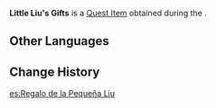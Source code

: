 {{Item Infobox
|id           = 100594
|image        = Item Quest Gift.png
|type         = Quest Items
|description  = A little bag of gifts collected by Little Liu for her father, Jiayi. Perhaps Little Liu would prefer to give it to her father herself?
|source1      = Given during [[Will of Stone]]
}}
'''Little Liu's Gifts''' is a [[Quest Item]] obtained during the {{Quest|Will of Stone}}.

==Other Languages==
{{Other Languages
|default_hidden = 1
|en      = Little Liu's Gifts
|zhs     = 小六的礼物
|zhs_rm  = Xiǎo Liù de Lǐwù
|zht     = 小六的禮物
|zht_rm  = Xiǎo Liù de Lǐwù
|ja      = 六のプレゼント
|ja_rm   = Roku no Purezento{{Assumed}}
|ko      = 육이의 선물
|ko_rm   = Yuk-i-ui Seonmul
|es      = Regalo de la Pequeña Liu
|fr      = Cadeau de Petite Liu
|ru      = Подарок малышки Лю
|th      = ของขวัญของเจ้าหนู Liu
|th_rm   = 
|vi      = Quà Của Bé Liu
|de      = Lius Geschenk
|id      = Hadiah Little Liu
|pt      = Presentes da Pequena Liu
|tr      = Minik Liu'nun Hediyeleri
|it      = Regalo della Piccola Liu
}}

==Change History==
{{Change History|1.0}}

[[es:Regalo de la Pequeña Liu]]